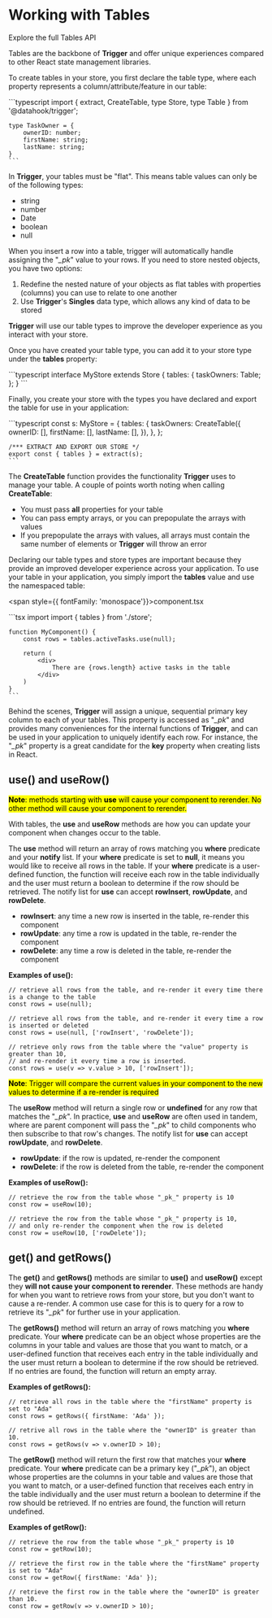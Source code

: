
# Working with Tables

<Link to="/api#tables">Explore the full Tables API</Link>

Tables are the backbone of **Trigger** and offer unique experiences compared to other React state management libraries.

To create tables in your store, you first declare the table type, where each property represents a column/attribute/feature in our table:

<div className={codeWrapper}>
    ```typescript
    import { extract, CreateTable, type Store, type Table } from '@datahook/trigger';

    type TaskOwner = {
        ownerID: number;
        firstName: string;
        lastName: string;
    }
    ```
</div>


In **Trigger**, your tables must be "flat". This means table values can only be of the following types:

* string
* number
* Date
* boolean
* null

When you insert a row into a table, trigger will automatically handle assigning the "_\_pk_"  value to your rows. If you need to store nested objects, you have two options:

1. Redefine the nested nature of your objects as flat tables with properties (columns) you can use to relate to one another
2. Use **Trigger**'s **Singles** data type, which allows any kind of data to be stored

**Trigger** will use our table types to improve the developer experience as you interact with your store.

Once you have created your table type, you can add it to your store type under the **tables** property:

<div className={codeWrapper}>
    ```typescript
    interface MyStore extends Store {
        tables: {
            taskOwners: Table<TaskOwner>;
        };
    }
    ```
</div>

Finally, you create your store with the types you have declared and export the table for use in your application:

<div className={codeWrapper}>
    ```typescript
    const s: MyStore = {
        tables: {
            taskOwners: CreateTable<TaskOwner>({ ownerID: [], firstName: [], lastName: [], }),
        },
    };

    /*** EXTRACT AND EXPORT OUR STORE */
    export const { tables } = extract(s);
    ```
</div>

The **CreateTable** function provides the functionality **Trigger** uses to manage your table. A couple of points worth noting when calling **CreateTable**:

* You must pass **all** properties for your table
* You can pass empty arrays, or you can prepopulate the arrays with values
* If you prepopulate the arrays with values, all arrays must contain the same number of elements or **Trigger** will throw an error

Declaring our table types and store types are important because they provide an improved developer experience across your application. To use your table in your application, 
you simply import the **tables** value and use the namespaced table:

<span style={{ fontFamily: 'monospace'}}>component.tsx</span>

<div className={codeWrapper}>
    ```tsx
    import import { tables } from './store';

    function MyComponent() {
        const rows = tables.activeTasks.use(null);

        return (
            <div>
                There are {rows.length} active tasks in the table
            </div>
        )
    }
    ```
</div>

Behind the scenes, **Trigger** will assign a unique, sequential primary key column to each of your tables. This property is accessed as "_\_pk_" and provides many conveniences for the internal functions of **Trigger**, and can
be used in your application to uniquely identify each row. For instance, the "_\_pk_" property is a great candidate for the **key** property when creating lists in React.

## **use()** and **useRow()**

<mark>**Note**: methods starting with **use** will cause your component to rerender. No other method will cause your component to rerender.</mark>

With tables, the **use** and **useRow** methods are how you can update your component when changes occur to the table.

The **use** method will return an array of rows matching you **where** predicate and your **notify** list. If your **where** predicate is set to **null**, it means you would like to receive all rows in the table. If your **where** predicate is
a user-defined function, the function will receive each row in the table individually and the user must return a boolean to determine if the row should be retrieved. The notify list for **use** can accept 
**rowInsert**, **rowUpdate**, and **rowDelete**.

* **rowInsert**: any time a new row is inserted in the table, re-render this component
* **rowUpdate**: any time a row is updated in the table, re-render the component
* **rowDelete**: any time a row is deleted in the table, re-render the component

**Examples of **use()**:**

```tsx
// retrieve all rows from the table, and re-render it every time there is a change to the table
const rows = use(null);
```

```tsx
// retrieve all rows from the table, and re-render it every time a row is inserted or deleted
const rows = use(null, ['rowInsert', 'rowDelete']);
```

```tsx
// retrieve only rows from the table where the "value" property is greater than 10,
// and re-render it every time a row is inserted.
const rows = use(v => v.value > 10, ['rowInsert']);
```

<mark>**Note**: Trigger will compare the current values in your component to the new values to determine if a re-render is required</mark>

The **useRow** method will return a single row or **undefined** for any row that matches the "_\_pk_". In practice, **use** and **useRow** are often used in tandem, where are parent component will pass the "_\_pk_" to child components who
then subscribe to that row's changes. The notify list for **use** can accept **rowUpdate**, and **rowDelete**.

* **rowUpdate**: if the row is updated, re-render the component
* **rowDelete**: if the row is deleted from the table, re-render the component

**Examples of **useRow()**:**

```tsx
// retrieve the row from the table whose "_pk_" property is 10
const row = useRow(10);
```

```tsx
// retrieve the row from the table whose "_pk_" property is 10,
// and only re-render the component when the row is deleted
const row = useRow(10, ['rowDelete']);
```

## **get()** and **getRows()**

The **get()** and **getRows()** methods are similar to **use()** and **useRow()** except they **will not cause your component to rerender**. These methods are handy for when you want to retrieve rows from your store, but you don't
want to cause a re-render. A common use case for this is to query for a row to retrieve its "_\_pk_" for further use in your application.

The **getRows()** method will return an array of rows matching you **where** predicate. Your **where** predicate can be an object whose properties are the columns in your table and values are those that you want to match, or a
user-defined function that receives each entry in the table individually and the user must return a boolean to determine if the row should be retrieved. If no entries are found, the function will return an empty array.

**Examples of getRows():**

```tsx
// retrieve all rows in the table where the "firstName" property is set to "Ada"
const rows = getRows({ firstName: 'Ada' });
```

```tsx
// retrive all rows in the table where the "ownerID" is greater than 10.
const rows = getRows(v => v.ownerID > 10);
```

The **getRow()** method will return the first row that matches your **where** predicate. Your **where** predicate can be a primary key ("_\_pk_"), an object whose properties are the columns in your table and values
are those that you want to match, or a user-defined function that receives each entry in the table individually and the user must return a boolean to determine if the row should be retrieved.
If no entries are found, the function will return undefined.

**Examples of getRow():**

```tsx
// retrieve the row from the table whose "_pk_" property is 10
const row = getRow(10);
```

```tsx
// retrieve the first row in the table where the "firstName" property is set to "Ada"
const row = getRow({ firstName: 'Ada' });
```

```tsx
// retrieve the first row in the table where the "ownerID" is greater than 10.
const row = getRow(v => v.ownerID > 10);
```